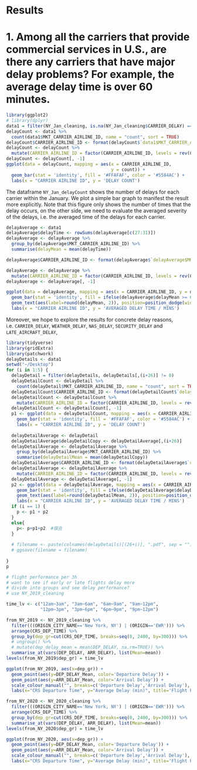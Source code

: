 # Results

# 1. Among all the carriers that provide commercial services in U.S., are there any carriers that have major delay problems? For example, the average delay time is over 60 minutes.

```r
library(ggplot2)
# library(dplyr)
data1 = filter(NY_Jan_cleaning, is.na(NY_Jan_cleaning$CARRIER_DELAY) == FALSE)
delayCount <- data1 %>%
  count(data1$MKT_CARRIER_AIRLINE_ID, name = "count", sort = TRUE)
delayCount$CARRIER_AIRLINE_ID <- format(delayCount$`data1$MKT_CARRIER_AIRLINE_ID`)
delayCount <- delayCount %>% 
  mutate(CARRIER_AIRLINE_ID = factor(CARRIER_AIRLINE_ID, levels = rev(CARRIER_AIRLINE_ID[order(count)])))
delayCount <- delayCount[, -1]
ggplot(data = delayCount, mapping = aes(x = CARRIER_AIRLINE_ID, 
                                        y = count)) +
  geom_bar(stat = 'identity', fill = '#FFAFAF', color = '#5584AC') +
  labs(x = "CARRIER AIRLINE ID", y = 'DELAY COUNT')
```

The dataframe `NY_Jan_delayCount` shows the number of delays for each carrier within the January. We plot a simple bar graph to manifest the result more explicitly. Note that this figure only shows the number of times that the delay occurs, on the other side, we need to evaluate the averaged severity of the delays, i.e. the averaged time of the delays for each carrier.

```r
delayAverage <- data1
delayAverage$delayTime <- rowSums(delayAverage[c(27:31)])
delayAverage <- delayAverage %>%
  group_by(delayAverage$MKT_CARRIER_AIRLINE_ID) %>%
  summarise(delayMean = mean(delayTime))

delayAverage$CARRIER_AIRLINE_ID <- format(delayAverage$`delayAverage$MKT_CARRIER_AIRLINE_ID`)

delayAverage <- delayAverage %>% 
  mutate(CARRIER_AIRLINE_ID = factor(CARRIER_AIRLINE_ID, levels = rev(CARRIER_AIRLINE_ID[order(delayMean)])))
delayAverage <- delayAverage[, -1]

ggplot(data = delayAverage, mapping = aes(x = CARRIER_AIRLINE_ID, y = delayMean)) +
  geom_bar(stat = 'identity', fill = ifelse(delayAverage$delayMean >= 60, '#95D1CC', '#577BC1'), color = '#161853') +
  geom_text(aes(label=round(delayMean, 2)), position=position_dodge(width=0.9), vjust=-0.25) +
  labs(x = "CARRIER AIRLINE ID", y = 'AVERAGED DELAY TIME / MINS')
```

Moreover, we hope to explore the results for concrete delay reasons, i.e. `CARRIER_DELAY`, `WEATHER_DELAY`, `NAS_DELAY`, `SECURITY_DELAY` and `LATE_AIRCRAFT_DELAY`, 

```r
library(tidyverse)
library(gridExtra)
library(patchwork)
delayDetails <- data1
setwd("~/Desktop")
for (i in 1:5) {
  delayDetail = filter(delayDetails, delayDetails[,(i+26)] != 0)
  delayDetailCount <- delayDetail %>%
    count(delayDetail$MKT_CARRIER_AIRLINE_ID, name = "count", sort = TRUE)
  delayDetailCount$CARRIER_AIRLINE_ID <- format(delayDetailCount$`delayDetail$MKT_CARRIER_AIRLINE_ID`)
  delayDetailCount <- delayDetailCount %>% 
    mutate(CARRIER_AIRLINE_ID = factor(CARRIER_AIRLINE_ID, levels = rev(CARRIER_AIRLINE_ID[order(count)])))
  delayDetailCount <- delayDetailCount[, -1]
  p1 <- ggplot(data = delayDetailCount, mapping = aes(x = CARRIER_AIRLINE_ID, y = count)) +
    geom_bar(stat = 'identity', fill = '#FFAFAF', color = '#5584AC') +
    labs(x = "CARRIER AIRLINE ID", y = 'DELAY COUNT')
  
  delayDetailAverage <- delayDetail
  delayDetailAverage$delayDetailCopy <- delayDetailAverage[,(i+26)]
  delayDetailAverage <- delayDetailAverage %>%
    group_by(delayDetailAverage$MKT_CARRIER_AIRLINE_ID) %>%
    summarise(delayDetailMean = mean(delayDetailCopy))
  delayDetailAverage$CARRIER_AIRLINE_ID <- format(delayDetailAverage$`delayDetailAverage$MKT_CARRIER_AIRLINE_ID`)
  delayDetailAverage <- delayDetailAverage %>% 
    mutate(CARRIER_AIRLINE_ID = factor(CARRIER_AIRLINE_ID, levels = rev(CARRIER_AIRLINE_ID[order(delayDetailMean)])))
  delayDetailAverage <- delayDetailAverage[, -1]
  p2 <- ggplot(data = delayDetailAverage, mapping = aes(x = CARRIER_AIRLINE_ID, y = delayDetailMean)) +
    geom_bar(stat = 'identity', fill = ifelse(delayDetailAverage$delayDetailMean >= 60, '#95D1CC', '#577BC1'), color = '#161853') +
    geom_text(aes(label=round(delayDetailMean, 2)), position=position_dodge(width=0.6), vjust=-0.25) +
    labs(x = "CARRIER AIRLINE ID", y = 'AVERAGED DELAY TIME / MINS')
  if (i == 1) {
    p <- p1 + p2
  }
  else{
    p<- p+p1+p2  #很丑
  }
  
  # filename <- paste(colnames(delayDetails)[(26+i)], ".pdf", sep = "")
  # ggsave(filename = filename)
  
}
p
```



```r
# flight performance per 3h
# want to see if early or late flights delay more
# divide into groups and see delay performance?
# use NY_2019_cleaning

time_lv <- c("12am~3am", "3am~6am", "6am~9am", "9am~12pm",
             "12pm~3pm", "3pm~6pm", "6pm~9pm", "9pm~12pm")

from_NY_2019 <- NY_2019_cleaning %>%
  filter(((ORIGIN_CITY_NAME=='New York, NY') | (ORIGIN=='EWR'))) %>% 
  arrange(CRS_DEP_TIME) %>%
  group_by(dep_gr=cut(CRS_DEP_TIME, breaks=seq(0, 2400, by=300))) %>% 
  # ungroup() %>%
  # mutate(dep_delay_mean = mean(DEP_DELAY, na.rm=TRUE)) %>%
  summarise_at(vars(DEP_DELAY, ARR_DELAY), list(Mean=mean))
levels(from_NY_2019$dep_gr) = time_lv

ggplot(from_NY_2019, aes(x=dep_gr)) + 
  geom_point(aes(y=DEP_DELAY_Mean, color='Departure Delay')) + 
  geom_point(aes(y=ARR_DELAY_Mean, color='Arrival Delay')) +
  scale_colour_manual("", breaks=c('Departure Delay','Arrival Delay'), values=c('red','blue')) +
  labs(x="CRS Departure Time", y="Average Delay (min)", title='Flight Performance from NY in 2019')

from_NY_2020 <- NY_2020_cleaning %>%
  filter(((ORIGIN_CITY_NAME=='New York, NY') | (ORIGIN=='EWR'))) %>% 
  arrange(CRS_DEP_TIME) %>%
  group_by(dep_gr=cut(CRS_DEP_TIME, breaks=seq(0, 2400, by=300))) %>% 
  summarise_at(vars(DEP_DELAY, ARR_DELAY), list(Mean=mean))
levels(from_NY_2020$dep_gr) = time_lv

ggplot(from_NY_2020, aes(x=dep_gr)) + 
  geom_point(aes(y=DEP_DELAY_Mean, color='Departure Delay')) + 
  geom_point(aes(y=ARR_DELAY_Mean, color='Arrival Delay')) +
  scale_colour_manual("", breaks=c('Departure Delay','Arrival Delay'), values=c('red','blue')) +
  labs(x="CRS Departure Time", y="Average Delay (min)", title='Flight Performance from NY in 2020')


```




